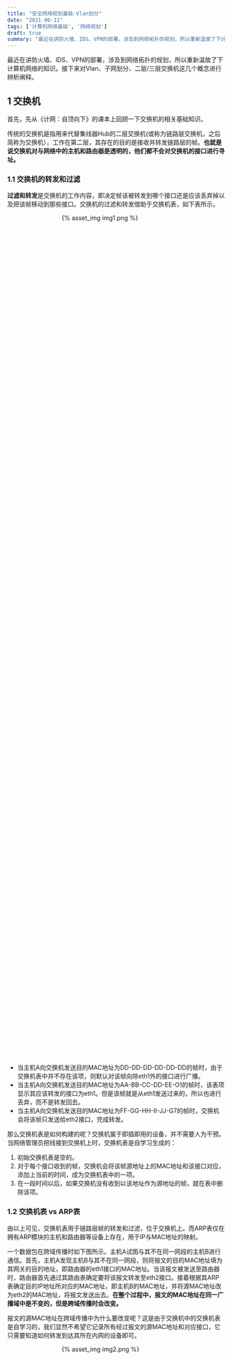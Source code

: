 ```yaml
---
title: "安全网络规划基础-Vlan划分"
date: "2021-06-11"
tags: ['计算机网络基础', '网络规划']
draft: true
summary: "最近在讲防火墙、IDS、VPN的部署，涉及到网络拓扑的规划，所以重新温故了下计算机网络的知识。接下来对Vlan、子网划分、二层/三层交换机这几个概念进行辨析阐释。"
---
```



最近在讲防火墙、IDS、VPN的部署，涉及到网络拓扑的规划，所以重新温故了下计算机网络的知识。接下来对Vlan、子网划分、二层/三层交换机这几个概念进行辨析阐释。



## 1 交换机

首先，先从《计网：自顶向下》的课本上回顾一下交换机的相关基础知识。

传统的交换机是指用来代替集线器Hub的二层交换机(或称为链路层交换机，之后简称为交换机），工作在第二层，其存在的目的是接收并转发链路层的帧。**也就是说交换机对与网络中的主机和路由器是透明的，他们都不会对交换机的接口进行寻址。**

### 1.1 交换机的转发和过滤

**过滤和转发**是交换机的工作内容，即决定帧该被转发到哪个接口还是应该丢弃掉以及把该帧移动到那些接口。交换机的过滤和转发借助于交换机表，如下表所示。

<div style="width:50%;height:50%;margin:auto">{% asset_img img1.png %}</div>

+ 当主机A向交换机发送目的MAC地址为DD-DD-DD-DD-DD-DD的帧时，由于交换机表中并不存在该项，则默认对该帧向除eth1外的接口进行广播。
+ 当主机A向交换机发送目的MAC地址为AA-BB-CC-DD-EE-O1的帧时，该表项显示其应该转发的接口为eth1。但是该帧就是从eth1发送过来的，所以也进行丢弃，而不是转发回去。
+ 当主机A向交换机发送目的MAC地址为FF-GG-HH-II-JJ-G7的帧时，交换机会将该帧只发送给eth2接口，完成转发。

那么交换机表是如何构建的呢？交换机属于即插即用的设备，并不需要人为干预。当网络管理员把线接到交换机上时，交换机表是自学习生成的：

1. 初始交换机表是空的。
2. 对于每个接口收到的帧，交换机会将该帧源地址上的MAC地址和该接口对应，添加上当前的时间，成为交换机表中的一项。
3. 在一段时间以后，如果交换机没有收到以该地址作为源地址的帧，就在表中删除该项。

### 1.2 交换机表 vs ARP表

由以上可见，交换机表用于链路层帧的转发和过滤，位于交换机上。而ARP表仅在拥有ARP模块的主机和路由器等设备上存在，用于IP与MAC地址的映射。

一个数据包在跨域传播时如下图所示。主机A试图与其不在同一网段的主机B进行通信。首先，主机A发现主机B与其不在同一网段，则将报文的目的MAC地址填为其网关的目的地址，即路由器的eth1接口的MAC地址。当该报文被发送至路由器时，路由器首先通过其路由表确定要将该报文转发至eth2接口。接着根据其ARP表确定目的IP地址所对应的MAC地址，即主机B的MAC地址，并将源MAC地址改为eth2的MAC地址，将报文发送出去。**在整个过程中，报文的MAC地址在同一广播域中是不变的，但是跨域传播时会改变。**

报文的源MAC地址在跨域传播中为什么要改变呢？这是由于交换机中的交换机表是自学习的，我们显然不希望它记录所有经过报文的源MAC地址和对应接口，它只需要知道如何转发到达其所在内网的设备即可。

<div style="width:50%;height:50%;margin:auto">{% asset_img img2.png %}</div>

## 2 VLAN划分，二层交换机还是三层交换机？

### 2.1 为什么要划分VLAN

VLAN的出现是因为有以下三个原因：

+ **缺乏流量隔离**。广播流量如果不被限制的话，会很大程度上影响到局域网的网络性能。在正常网络中，ARP请求、DHCP报文、或者交换机还未自学习到的帧都会通过广播的方式在局域网中传播。或者当局域网中一台终端发生故障，频繁的发送广播流量，将会对局域网造成难以控制的影响。所以对局域网进行细分并流量隔离是十分必要的。
+ **交换机的资源浪费**。交换机中通常包含24个及以上的接口数，如果坚持一个小组（如只包含5个人网络渗透小组）使用一台交换机并与其他小组（如远程控制小组）的流量隔离开来，则会造成很大的浪费。

+ **管理用户**。在现实情况下，如果网络渗透小组的成员被分散至不同位置，无法连接到同一台交换机。那如何方便地对他们的流量进行标识和管理呢？

### 2.2 VLAN是如何划分的

通过将交换机的端口划分成不同的组，形成相互隔离的广播域，即构成了多个虚拟局域网。如下图所示。

<div style="width:50%;height:50%;margin:auto">{% asset_img img3.png %}</div>

通过这样的划分，首先可以解决流量隔离的问题。其次通过将端口进行划分隔离，显然也更充分地利用了交换机的资源。此外，通过在交换机间建立Trunk链路也可以解决用户管理问题，使物理上不相连的终端设备存在于同一虚拟局域网内，如下图所示。在此不再详细说明，可以参考[这篇博客](https://zhuanlan.zhihu.com/p/35616289)。

<div style="width:50%;height:50%;margin:auto">{% asset_img img4.png %}</div>

### 2.3 VLAN间通信 

**但是有一个问题接踵而至，隔离了广播域的虚拟局域网中是如何通信的呢？只能通过路由。**因为广播域是指通过数据链路层的广播可以到达节点的集合，跨域之间的设备的通信只能通过路由，如下图所示。交换机两个不同VLAN分别连接到路由器的eth1和eth2接口。网络渗透小组发送的数据包需要经过交换机vlan1的端口，路由器eth1，再路由转发到eth2，最终通过交换机的vlan2端口发送至远程控制小组的设备上。

<div style="width:50%;height:50%;margin:auto">{% asset_img img5.png %}</div>

但以上方法限制很大，每增加一个VLAN就会多一根线和路由器相连。能否将不同vlan的数据帧通过一条链路传输并且逻辑上将其区分开来呢？答案是Trunk链路。通过Trunk链路发送至路由器的帧包含两个vlan，但是帧上会被标记。路由器物理上的接口eth1可以对应逻辑上的两个子接口，vlan1和vlan2，通过设置路由器eth1接口为Trunk接口。

<div style="width:50%;height:50%;margin:auto">{% asset_img img6.png %}</div>

但是这样的话，路由器和交换机之间的汇聚链路很可能成为瓶颈。因为交换机使用被称为ASIC(ApplicationSpecified Integrated Circuit)的专用硬件芯片处理数据帧的交换操作，在很多机型上都能实现以缆线速度(Wired Speed)交换。而路由器，则基本上是基于软件处理的。也就是说交换机处理传发过滤很快，但是路由器路由转发却很慢，所以会导致效率下降。

### 2.4 三层交换机 

为了解决上述问题，三层交换机应运而生。三层交换机，本质上就是“带有路由功能的(二层)交换机”。路由属于OSI参照模型中第三层网络层的功能，因此带有第三层路由功能的交换机才被称为“三层交换机”。三层交换机的出现可以解决以上的所有问题，为VLAN划分画上一个完美的句号。

<div style="width:50%;height:50%;margin:auto">{% asset_img img8.png %}</div>

## 2 VLAN划分和子网划分，路由器vs三层交换机

VLAN划分和子网划分这两个概念相互交叉的概念很多，所以很容易乱，下面通过几个角度来试图理清一下。

### 2.1 VLAN划分是否意味着子网划分？

答案是不一定。也就是一个网段可能包含多个VLAN。通过桥接将不同VLAN连接起来，从而监控VLAN间的通信。但是一般情况下，一个VLAN就是对应着一个网段。

那么VLAN里面可能包含不同网段嘛？我认为一定是否定的。首先，连接在同一台交换机上的属于不同网段的设备是无法直接通信的。因为发送的设备A会通过ARP请求获取属于另一网段的目的设备B的MAC地址，当A发现B的目的地址与其不在同一网段，则直接去请求其网关的MAC地址。但是，同一网段内的设备间的通信还是会通过ARP广播获取。这些广播会被交换机传播到非接收端口的任意端口，也就是说网段间的ARP请求还是互相广播。这样看来，这个VLAN划分没有任何意义。

综上，VLAN划分在大部分情况下意味着子网的划分。

### 2.2 划分子网与VLAN划分

我们可能要关注的是划分子网的目的是什么。是更高效的路由。通过划分子网的方式，我们可以清晰地看到IP为172.16.129.4/18的设备A是属于172.16.128.0/18这个子网，而这个子网又属于172.16.0.0/16这个子网。层级化的网络划分可以使网络的路由更加高效。

<div style="width:50%;height:50%;margin:auto">{% asset_img img9.png %}</div>

VLAN划分的目的是什么：隔离广播流量，高效利用交换机，更方便的设备管理。两者在根本目的上就是不一样，只不过VLAN划分往往伴随着子网划分。

### 2.3 三层交换机 vs 路由器

三层交换机既然也有路由功能，那它和路由器有什么区别？

可以参考[这篇博客](https://zhuanlan.zhihu.com/p/64455461)，写的很详细，不需要搬运了。

本博客主要参考：https://zhuanlan.zhihu.com/p/35616289

如有问题或疑问，欢迎评论区讨论。





